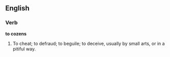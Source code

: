 ==English==

===Verb===

'''to cozens'''

#To cheat; to defraud; to beguile; to deceive, usually by small arts, or in a pitiful way.